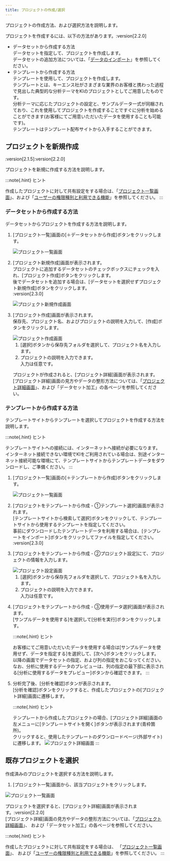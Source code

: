 ```yaml
---
title: プロジェクトの作成/選択
---
```


プロジェクトの作成方法、および選択方法を説明します。

プロジェクトを作成するには、以下の方法があります。:version[2.2.0]

- データセットから作成する方法\
  データセットを指定して、プロジェクトを作成します。\
  データセットの追加方法については、「[データのインポート](/guide/registration-dataset/index.html)」を参照してください。
- テンプレートから作成する方法\
  テンプレートを使用して、プロジェクトを作成します。\
  テンプレートとは、キーエンス社がさまざまな業界のお客様と携わった過程で見出した典型的な分析テーマをKIのプロジェクトとしてご用意したものです。\
  分析テーマに応じたプロジェクトの設定と、サンプルデータ一式が同梱されており、これを使用してプロジェクトを作成することですぐに分析を始めることができます(お客様にてご用意いただいたデータを使用することも可能です)。\
  テンプレートはテンプレート配布サイトから入手することができます。

## プロジェクトを新規作成
:version[2.1.5]:version[2.2.0]

プロジェクトを新規に作成する方法を説明します。

:::note{.hint}
ヒント

作成したプロジェクトに対して共有設定をする場合は、「[プロジェクト一覧画面](/guide/project-list/index.html)」、および「[ユーザーの権限種別と利用できる機能](/guide/user-management/index.html#ユーザーの権限種別と利用できる機能)」を参照してください。
:::

### データセットから作成する方法

データセットからプロジェクトを作成する方法を説明します。

1. [プロジェクト一覧]画面の[＋データセットから作成]ボタンをクリックします。

   <Img src="/assets/img/capture/capture-project-1.png" alt="プロジェクト一覧画面" client:load />

1. [プロジェクト新規作成]画面が表示されます。\
   プロジェクトに追加するデータセットのチェックボックスにチェックを入れ、[プロジェクト作成]ボタンをクリックします。\
   後でデータセットを追加する場合は、[データセットを選択せずプロジェクト新規作成]ボタンをクリックします。\
   :version[2.3.0]

   <Img src="/assets/img/capture/capture-project-2.png" alt="プロジェクト新規作成画面" client:load />

1. [プロジェクト作成]画面が表示されます。\
   保存先、プロジェクト名、およびプロジェクトの説明を入力して、[作成]ボタンをクリックします。

   <Img src="/assets/img/capture/capture-project-2-1.png" alt="プロジェクト作成画面" client:load />

   1. [選択]ボタンから保存先フォルダを選択して、プロジェクト名を入力します。
   1. プロジェクトの説明を入力できます。\
      入力は任意です。

   プロジェクトが作成されると、[プロジェクト詳細]画面が表示されます。\
   [プロジェクト詳細]画面の見方やデータの整形方法については、「[プロジェクト詳細画面](/guide/project-details/index.html)」、および「データセット加工」の各ページを参照してください。

### テンプレートから作成する方法

テンプレートサイトからテンプレートを選択してプロジェクトを作成する方法を説明します。

:::note{.hint}
ヒント

テンプレートサイトへの接続には、インターネットへ接続が必要になります。\
インターネット接続できない環境でKIをご利用されている場合は、別途インターネット接続可能な環境にて、テンプレートサイトからテンプレートデータをダウンロードし、ご準備ください。
:::

1. [プロジェクト一覧]画面の[＋テンプレートから作成]ボタンをクリックします。

   <Img src="/assets/img/capture/capture-project-4.png" alt="プロジェクト一覧画面" client:load />

1. [プロジェクトをテンプレートから作成 - ①テンプレート選択]画面が表示されます。\
   [テンプレートサイトから検索して選択]ボタンをクリックして、テンプレートサイトから使用するテンプレートを指定してください。\
   事前にダウンロードしたテンプレートデータを利用する場合は、[テンプレートをインポート]ボタンをクリックしてファイルを指定してください。\
   :version[2.3.0]
1. [プロジェクトをテンプレートから作成 - ②プロジェクト設定]にて、プロジェクトの情報を入力します。

   <Img src="/assets/img/capture/capture-project-5.png" alt="プロジェクト設定画面" client:load />

   1. [選択]ボタンから保存先フォルダを選択して、プロジェクト名を入力します。
   1. プロジェクトの説明を入力できます。\
      入力は任意です。
1. [プロジェクトをテンプレートから作成 - ③使用データ選択]画面が表示されます。\
   [サンプルデータを使用する]を選択して[分析を実行]ボタンをクリックします。

   :::note{.hint}
   ヒント

   お客様にてご用意いただいたデータを使用する場合は[サンプルデータを使用せず、データを指定する]を選択して、[次へ]ボタンをクリックします。\
   以降の画面でデータセットの指定、および列の指定をおこなってください。\
   なお、分析に使用するデータのプレビューは、列の指定の最下部に表示される[分析に使用するデータをプレビュー]ボタンから確認できます。
   :::
1. 分析完了後、[分析を確認]ボタンが表示されます。\
   [分析を確認]ボタンをクリックすると、作成したプロジェクトの[プロジェクト詳細]画面に遷移します。

   :::note{.hint}
   ヒント

   テンプレートから作成したプロジェクトの場合、[プロジェクト詳細]画面の左メニューに[テンプレートサイトを開く]ボタンが表示されます(青枠箇所)。\
   クリックすると、使用したテンプレートのダウンロードページ(外部サイト)に遷移します。
   <Img src="/assets/img/capture/capture-project-6.png" alt="プロジェクト詳細画面" client:load />
   :::

## 既存プロジェクトを選択

作成済みのプロジェクトを選択する方法を説明します。

1. [プロジェクト一覧]画面から、該当プロジェクトをクリックします。

<Img src="/assets/img/capture/capture-project-3.png" alt="プロジェクト一覧画面" client:load />

プロジェクトを選択すると、[プロジェクト詳細]画面が表示されます。:version[2.2.0]\
[プロジェクト詳細]画面の見方やデータの整形方法については、「[プロジェクト詳細画面](/guide/project-details/index.html)」、
および「データセット加工」の各ページを参照してください。

:::note{.hint}
ヒント

作成したプロジェクトに対して共有設定をする場合は、
「[プロジェクト一覧画面](/guide/project-list/index.html)」、
および「[ユーザーの権限種別と利用できる機能](/guide/user-management/index.html#ユーザーの権限種別と利用できる機能)」を参照してください。
:::
